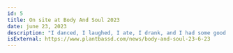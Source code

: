 ---
id: 5
title: On site at Body And Soul 2023
date: june 23, 2023
description: "I danced, I laughed, I ate, I drank, and I had some good times. My feet danced to Shanti Celeste, HAAi, Joy Anonymous, and Gerd Janson. My emotions swirled from listening to Ye Vagabonds, Anna Mieke, The Blaze, and Kurt Vile & The Violators. My belly tensed with laughter from I'm Grand Mam, David O'Doherty, and Michael Fry & Killian Sundermann."
isExternal: https://www.plantbassd.com/news/body-and-soul-23-6-23
---
